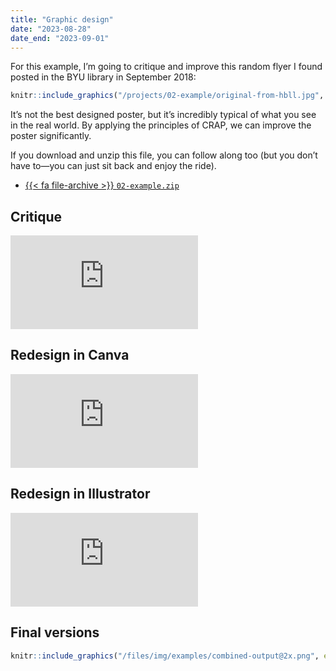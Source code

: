 ```yaml
---
title: "Graphic design"
date: "2023-08-28"
date_end: "2023-09-01"
---
```


For this example, I'm going to critique and improve this random flyer I found posted in the BYU library in September 2018:

```r
knitr::include_graphics("/projects/02-example/original-from-hbll.jpg", error = FALSE)
```

It's not the best designed poster, but it's incredibly typical of what you see in the real world. By applying the principles of CRAP, we can improve the poster significantly.

If you download and unzip this file, you can follow along too (but you don't have to—you can just sit back and enjoy the ride).

- [{{< fa file-archive >}} `02-example.zip`](/projects/02-example.zip)

## Critique

<div class="ratio ratio-16x9">
<iframe src="https://www.youtube.com/embed/K0sd-j6eMiI" allow="accelerometer; autoplay; encrypted-media; gyroscope; picture-in-picture" allowfullscreen="" frameborder="0"></iframe>
</div>

## Redesign in Canva

<div class="ratio ratio-16x9">
<iframe src="https://www.youtube.com/embed/G1857weuvIc" allow="accelerometer; autoplay; encrypted-media; gyroscope; picture-in-picture" allowfullscreen="" frameborder="0"></iframe>
</div>

## Redesign in Illustrator

<div class="ratio ratio-16x9">
<iframe src="https://www.youtube.com/embed/5Z8FQtDVlYQ" allow="accelerometer; autoplay; encrypted-media; gyroscope; picture-in-picture" allowfullscreen="" frameborder="0"></iframe>
</div>

## Final versions

```r
knitr::include_graphics("/files/img/examples/combined-output@2x.png", error = FALSE)
```
